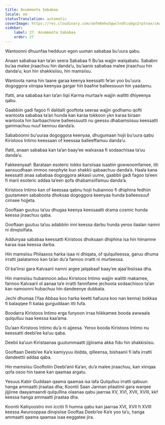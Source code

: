 ```yaml
---
title: Anummoota Sababaa
locale: om
statusTranslation: automatic
coverImage: https://res.cloudinary.com/xmfm6mhw3gwctndtcubgx2rptnae/image/upload/v1741354419/small_cover_la_gran_rebelion_28716e29d2.webp
sidebar:
    label: 27. Anummoota Sababaa
    order: 27
---
```

Wantoonni dhuunfaa hedduun egon uuman sababaa bu’uura qabu.

Anaan sababaa kan ta’an seera Sababaa fi Bu’aa wajjin walqabatu. Sababni bu’aa malee jiraachuu hin danda’u, bu’aanis sababaa malee jiraachuu hin danda’u; kun hin shakkisiisu, hin mamsiisu.

Wantoota nama hin taane garaa keenya keessatti fe’an yoo bu’uura dogoggora xiinqaa keenyaa gargar hin baafne balleessuun hin yaadamu.

Ifatti, ana sababaa kan ta’an liqii Karma murtaa’e wajjin walitti dhiyeenya qabu.

Gaabbiin gadi fagoo fi daldalli gooftota seeraa wajjin godhamu qofti wantoota sababaa ta’an hunda kan karaa tokkoon ykn karaa biraan wantoota hin barbaachisne balleessuutti nu geessu dhabamsiisuu keessatti gammachuu nuuf kennuu danda’a.

Sababoonni bu’uuraa dogoggora keenyaa, dhugumaan hojii bu’uura qabu Kiristoos Intimo keessaan of keessaa balleeffamuu danda’u.

Ifatti, anaan sababaa kan ta’an baay’ee walxaxaa fi sodaachisaa ta’uu danda’u.

Fakkeenyaaf: Barataan esoteric tokko barsiisaa isaatiin gowwoomfamee, itti aansuudhaan immoo neophyte kun shakkii qabaachuu danda’a. Haala kana keessatti anaa sababaa dogoggora akkasii uume, gaabbii gadi fagoo ta’een fi marii esoteric addaa ta’een qofa dhabamsiifamuu danda’a.

Kiristoos Intimo kan of keessaa qabnu hojii hubannoo fi dhiphina fedhiin guutameen sababoota dhoksaa dogoggora keenyaa hunda balleessuuf cimsee hojjeta.

Gooftaan guutuu ta’uu dhugaa keenya keessaatti drama cosmic hunda keessa jiraachuu qaba.

Gooftaan guutuu ta’uu adabbiin inni keessa darbu hunda yeroo ilaalan namni ni dinqisiifata.

Addunyaa sababaa keessatti Kiristoos dhoksaan dhiphina isa hin himamne karaa isaa keessa darba.

Hin mamsiisu Philaaxos harka isaa ni dhiqata, of qulqulleessa, garuu dhuma irratti jaalatamoo kan ta’an du’a fannoo irratti ni murteessa.

Ol ba’iinsi gara Kalvaarii namni argee jalqabaaf baay’ee ajaa’ibsiisaa dha.

Hin mamsiisu hubannoon aduu Kiristoos Intimo wajjin walitti makamee, fannoo Kalvaarii ol aanaa ta’e irratti fannifame jechoota sodaachisoo ta’an kan namoonni hubachuu hin dandeenye dubbata.

Jechi dhumaa (Yaa Abbaa koo harka keetti hafuura koo nan kenna) bokkaa fi balaqqee fi balaa gurguddaan itti fufa.

Boodarra Kiristoos Intimo erga funyoon irraa hiikkamee booda awwaala qulqulluu isaa keessa kaa’ama.

Du’aan Kiristoos Intimo du’a ni ajjeesa. Yeroo booda Kiristoos Intimo nu keessatti deebi’ee ka’uu qaba.

Deebii ka’uun Kiristaanaa guutummaatti jijjiirama akka fidu hin shakkisiisu.

Gooftaan Deebi’ee Ka’e kamiyyuu ibidda, qilleensa, bishaanii fi lafa irratti dandeettii addaa qaba.

Hin mamsiisu Gooftoliin Deebi’anii Ka’an, du’a malee jiraachuu, kan xiinqaa qofa osoo hin taane kan qaamaa argatu.

Yesuus Kabir Guddaan qaama qaamaa isa lafa Qulqulluu irratti qabuun hanga ammaatti jiraataa dha; Koontii Saan Jarman pilaatinii gara warqee jijjiiree daayamaandi qulqullina olaanaa qabu jaarraa XV, XVI, XVII, XVIII, kkf keessa hanga ammaatti jiraataa dha.

Koontii Kaliiyoostro inni iccitii fi humna qabu kan jaarraa XVI, XVII fi XVIII keessa Awurooppaa dinqisiise Gooftaa Deebi’ee Ka’e yoo ta’u, hanga ammaatti qaama qaamaa isaa eeggatee jira.


